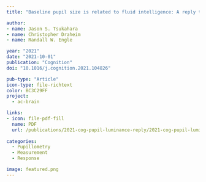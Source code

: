 ```yaml
---
title: "Baseline pupil size is related to fluid intelligence: A reply to Unsworth et al. (2021)"

author:
- name: Jason S. Tsukahara
- name: Christopher Draheim
- name: Randall W. Engle

year: "2021"
date: "2021-10-01"
publication: "Cognition"
doi: "10.1016/j.cognition.2021.104826"

pub-type: "Article"
icon-type: file-richtext
color: BC3C29FF
project:
  - ac-brain

links:
- icon: file-pdf-fill
  name: PDF
  url: /publications/2021-cog-pupil-luminance-reply/2021-cog-pupil-luminance-reply.pdf
  
categories:
  - Pupillometry
  - Measurement
  - Response

image: featured.png
---
```

